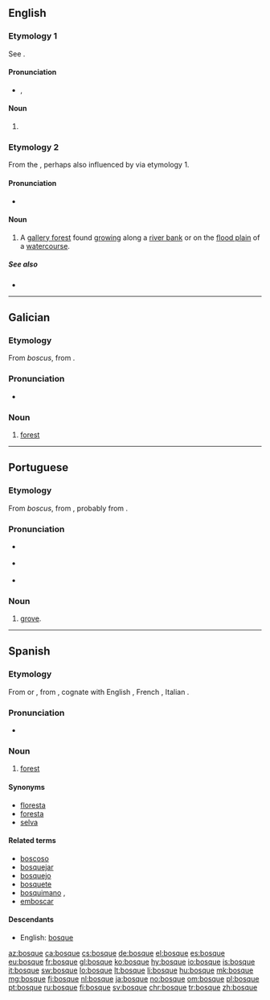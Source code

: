 ==English==

===Etymology 1===
See {{term|bosk|lang=en}}.

====Pronunciation====
* {{a|RP}} {{enPR|bŏsk}}, {{IPA|/bɒsk/}}

====Noun====
{{en-noun}}

# {{rare spelling of|bosk}} {{defdate|19th century}}

===Etymology 2===
From the {{etyl|es|en}} {{term|bosque||forest|lang=es}}, perhaps also influenced by {{term|bosk|lang=en}} via etymology 1.

====Pronunciation====
* {{IPA|/ˈbɒsˌkeɪ/|lang=en}}

====Noun====
{{en-noun}}

# {{context|southern|_|US|lang=en}} A [[gallery forest]] found [[grow]]ing along a [[river bank]] or on the [[flood plain]] of a [[watercourse]].

=====See also=====
* {{pedialite}}

----

==Galician==

===Etymology===
From {{etyl|LL.|gl}} ''boscus'', from {{etyl|gem-pro|gl}} {{term/t|gem-pro|*buskaz}}.

===Pronunciation===
* {{IPA|/ˈbɔske/|lang=gl}}

===Noun===
{{gl-noun|m}}

# [[forest]]

----

==Portuguese==

===Etymology===
From {{etyl|LL.|pt}} ''boscus'', from {{etyl|gem-pro|pt}} {{term/t|gem-pro|*buskaz||bush, thicket}}, probably from {{etyl|ine-pro|pt}} {{term/t|ine-pro|*bʰuH-||to grow}}.

===Pronunciation===
* {{a|Brazil}} {{IPA|/ˈbɔs.ki/|lang=pt}}
* {{a|Portugal}} {{IPA|/ˈbɔʃ.kɨ/|lang=pt}}
* {{hyphenation|bos|que}}

===Noun===
{{pt-noun|m}}

# [[grove]].

----

==Spanish==

===Etymology===
From {{etyl|LL.|es}} {{term|boscus|lang=la}} or {{term|buscus|lang=la}}, from {{etyl|gem-pro|es}} {{term/t|gem-pro|*buskaz}}, cognate with English {{term|bush|lang=en}}, French {{term|bois|lang=fr}}, Italian {{term|bosco|lang=it}}.

===Pronunciation===
* {{IPA|/ˈboske/|lang=es}}

===Noun===
{{es-noun|m}}

# [[forest]]

====Synonyms====
* [[floresta]]
* [[foresta]]
* [[selva]]

====Related terms====
* [[boscoso]]
* [[bosquejar]] {{pos_v}}
* [[bosquejo]] {{g|m}}
* [[bosquete]] {{g|m}}
* [[bosquimano]] {{pos_a}}, {{g|m}}
* [[emboscar]]

====Descendants====
* English: [[bosque#Etymology 2|bosque]]

[[az:bosque]]
[[ca:bosque]]
[[cs:bosque]]
[[de:bosque]]
[[el:bosque]]
[[es:bosque]]
[[eu:bosque]]
[[fr:bosque]]
[[gl:bosque]]
[[ko:bosque]]
[[hy:bosque]]
[[io:bosque]]
[[is:bosque]]
[[it:bosque]]
[[sw:bosque]]
[[lo:bosque]]
[[lt:bosque]]
[[li:bosque]]
[[hu:bosque]]
[[mk:bosque]]
[[mg:bosque]]
[[fj:bosque]]
[[nl:bosque]]
[[ja:bosque]]
[[no:bosque]]
[[om:bosque]]
[[pl:bosque]]
[[pt:bosque]]
[[ru:bosque]]
[[fi:bosque]]
[[sv:bosque]]
[[chr:bosque]]
[[tr:bosque]]
[[zh:bosque]]